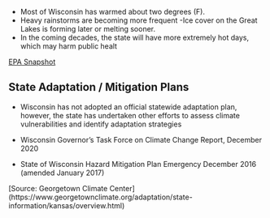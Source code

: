 - Most of Wisconsin has warmed about two degrees (F).
- Heavy rainstorms are becoming more frequent
-Ice cover on the Great Lakes is forming later or melting
sooner. 
- In the coming decades, the state will have more extremely hot days, which may harm public healt
    
[EPA Snapshot](https://19january2017snapshot.epa.gov/sites/production/files/2016-09/documents/climate-change-ws.pdf)

## State Adaptation / Mitigation Plans

- Wisconsin has not adopted an official statewide adaptation plan, however, the state has undertaken other efforts to assess climate vulnerabilities and identify adaptation strategies

- Wisconsin Governor’s Task Force on Climate Change Report, December 2020
- State of Wisconsin Hazard Mitigation Plan	Emergency December 2016 (amended January 2017)

[Source: Georgetown Climate Center] (https://www.georgetownclimate.org/adaptation/state-information/kansas/overview.html)
